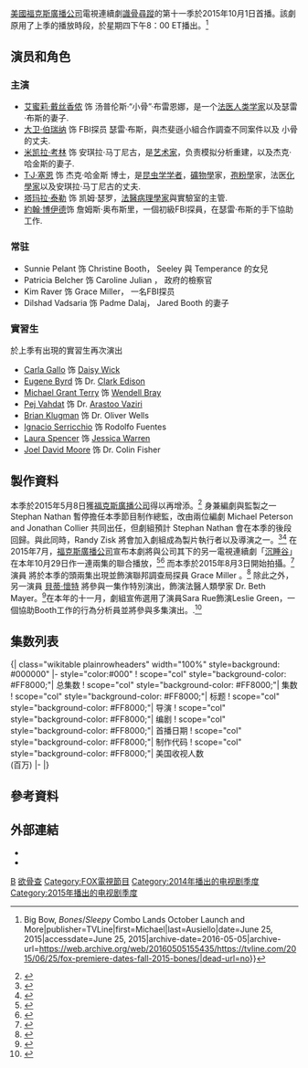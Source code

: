 {{noteTA
|T=zh-hans:识骨寻踪 (第十一季); zh-tw:尋骨線索 (第十一季); zh-hk:欲骨查 (XI);
|1=zh-hans:识骨寻踪; zh-tw:尋骨線索; zh-hk:欲骨查;
}}
{{Infobox television season
 |season_name = 《识骨寻踪》第十一季
 |eng_name = {{lang|en|''Bones'' (Season 11)}}
 |bgcolour     = #FF8000
 |fgcolour     = #ffffff
 |image        = 
 |caption      = 
 |country      = 美國
 |num_episodes = 22
 |network      = [[福克斯广播公司|福克斯广播公司]]
 |first_aired  = {{Start date|2015|10|1}}<ref name=premiere />
 |last_aired   = {{End date|2016|7|21}}
 ||prev_season = [[识骨寻踪_(第十季)|第十季]] 
 |next_season  = [[识骨寻踪_(第十二季)|第十二季]] 
 |episode_list = [[识骨寻踪集数列表|识骨寻踪集数列表]]
}}
[[美國|美國]][[福克斯廣播公司|福克斯廣播公司]]電視連續劇[[識骨尋蹤|識骨尋蹤]]的第十一季於2015年10月1日首播。該劇原用了上季的播放時段，於星期四下午8：00 ET播出。<ref name="premiere">{{cite web|url=http://tvline.com/2015/06/25/fox-premiere-dates-fall-2015-bones/|title=Fox Premiere Dates: ''Scream Queens''{{'}} Big Bow, ''Bones''/''Sleepy'' Combo Lands October Launch and More|publisher=TVLine|first=Michael|last=Ausiello|date=June 25, 2015|accessdate=June 25, 2015|archive-date=2016-05-05|archive-url=https://web.archive.org/web/20160505155435/https://tvline.com/2015/06/25/fox-premiere-dates-fall-2015-bones/|dead-url=no}}</ref>

== 演员和角色 ==

=== 主演 ===
*[[艾蜜莉·戴丝香侬|艾蜜莉·戴丝香侬]] 饰 汤普伦斯·“小骨”·布雷恩娜，是一个[[法医人类学|法医人类学家]]以及瑟雷·布斯的妻子.
*[[大卫·伯瑞纳|大卫·伯瑞纳]] 饰 FBI探员 瑟雷·布斯，與杰斐遜小組合作調查不同案件以及 小骨 的丈夫.
*[[米凯拉·考林|米凯拉·考林]] 饰 安琪拉·马丁尼古，是[[艺术家|艺术家]]，负责模拟分析重建，以及杰克·哈金斯的妻子.
*[[T·J·塞恩|T·J·塞恩]] 饰 杰克·哈金斯 博士，是[[昆虫学|昆虫学学者]]，[[礦物學|礦物學]]家，[[孢粉學|孢粉學]]家，法医[[化學家|化學家]]以及安琪拉·马丁尼古的丈夫.
*[[塔玛拉·泰勒|塔玛拉·泰勒]] 饰 凯姆·瑟罗，[[法醫病理學|法醫病理學家]]與實驗室的主管.
*[[約翰·博伊德|約翰·博伊德]]饰 詹姆斯·奥布斯里，一個初級FBI探員，在瑟雷·布斯的手下協助工作.

=== 常驻 ===
* Sunnie Pelant 饰 Christine Booth， Seeley 與 Temperance 的女兒
* Patricia Belcher  饰 Caroline Julian ， 政府的檢察官
* Kim Raver 饰 Grace Miller， 一名FBI探员
* Dilshad Vadsaria 饰 Padme Dalaj， Jared Booth 的妻子

=== 實習生 ===
於上季有出現的實習生再次演出

* [[Carla_Gallo|Carla Gallo]] 饰 [[List_of_Bones_characters#Daisy_Wick|Daisy Wick]]
* [[Eugene_Byrd|Eugene Byrd]] 饰 Dr. [[List_of_Bones_characters#Clark_Edison|Clark Edison]]
* [[Michael_Grant_Terry|Michael Grant Terry]] 饰 [[List_of_Bones_characters#Wendell_Bray|Wendell Bray]]
* [[Pej_Vahdat|Pej Vahdat]] 饰 Dr. [[List_of_Bones_characters#Arastoo_Vaziri|Arastoo Vaziri]]
* [[Brian_Klugman|Brian Klugman]] 饰 Dr. Oliver Wells
* [[Ignacio_Serricchio|Ignacio Serricchio]] 饰 Rodolfo Fuentes
* [[Laura_Spencer_(actress)|Laura Spencer]] 饰 [[List_of_Bones_characters#Jessica_Warren|Jessica Warren]]
* [[Joel_David_Moore|Joel David Moore]] 饰 Dr. Colin Fisher

== 製作資料 ==
本季於2015年5月8日獲[[福克斯廣播公司|福克斯廣播公司]]得以再增添。<ref>{{cite web|url=http://deadline.com/2015/05/bones-renewed-season-11-emily-deschanel-david-boreanaz-return-new-showrunners-fox-1201423159/|title=‘Bones’ Renewed For Season 11 By Fox With Emily Deschanel & David Boreanaz, New Showrunners|last=Andreeva|first=Nellie|publisher=Deadline.com|date=May 8, 2015|accessdate=May 8, 2015|archive-date=2015-09-15|archive-url=https://web.archive.org/web/20150915213716/http://deadline.com/2015/05/bones-renewed-season-11-emily-deschanel-david-boreanaz-return-new-showrunners-fox-1201423159/|dead-url=no}}</ref> 身兼編劇與監製之一Stephan Nathan 暫停擔任本季節目制作總監，改由兩位編劇 Michael Peterson and Jonathan Collier 共同出任，但劇組預計 Stephan Nathan 會在本季的後段回歸。與此同時，Randy Zisk 將會加入劇組成為製片執行者以及導演之一。<ref>{{cite web|url=http://www.hollywoodreporter.com/live-feed/bones-renewed-11th-season-new-793354|title='Bones' Renewed for 11th Season — With New Showrunners|last=Goldberg|first=Lesley|work=The Hollywood Reporter|date=May 8, 2015|accessdate=July 15, 2015|archive-date=2015-09-24|archive-url=https://web.archive.org/web/20150924151721/http://www.hollywoodreporter.com/live-feed/bones-renewed-11th-season-new-793354|dead-url=no}}</ref><ref>{{cite tweet|user=HartHanson|author=Hanson, Hart|number=616499916626497536|date=May 8, 2015|title=Also, Bones is happy to have Randy Zisk stepping into directing producer @it2Ian's wellies (that's Britty for boots). He's also delightful.|accessdate=July 15, 2015}}</ref> 在2015年7月，[[福克斯廣播公司|福克斯廣播公司]]宣布本劇將與公司其下的另一電視連續劇「[[沉睡谷|沉睡谷]]」''{{lang|en|Sleepy Hollow}}'' 在本年10月29日作一連兩集的聯合播放，<ref>{{cite web|url=http://www.ew.com/article/2015/07/15/bones-sleepy-hollow-crossover|title=''Bones'' and ''Sleepy Hollow'' crossover coming next season|last=Hibberd|first=James|work=Entertainment Weekly|date=July 15, 2015|accessdate=July 16, 2015|archive-date=2015-09-29|archive-url=https://web.archive.org/web/20150929062904/http://www.ew.com/article/2015/07/15/bones-sleepy-hollow-crossover|dead-url=no}}</ref><ref name="crossover">{{cite web|url=http://tvline.com/2015/08/06/bones-sleepy-hollow-crossover-storyline-spoilers-plot/|title=''Bones'', ''Sleepy Hollow'' Crossover Plot Scoop: 'It's Like a Great ''X-Files'' Episode'|last=Ausiello|first=Michael|publisher=TVLine|date=August 6, 2015|accessdate=August 6, 2015|archive-date=2015-10-02|archive-url=https://web.archive.org/web/20151002172443/http://tvline.com/2015/08/06/bones-sleepy-hollow-crossover-storyline-spoilers-plot/|dead-url=no}}</ref> 而本季於2015年8月3日開始拍攝。<ref>{{cite tweet|user=EmilySilver29|author=Silver, Emily|number=628296016068915200|date=August 3, 2015|title=#bones season 11 day one of shooting. First shot: 8:46AM. Welcome back @BONESonFOX|accessdate=August 5, 2015}}</ref> 演員 {{link-en|Kim Raver|Kim Raver}} 將於本季的頭兩集出現並飾演聯邦調查局探員 Grace Miller 。<ref>{{cite web|url=http://www.ew.com/article/2015/08/05/bones-kim-raver-season-11|title=''Bones'' enlists Kim Raver for season 11|last=Abrams|first=Natalie|work=Entertainment Weekly|date=August 5, 2015|accessdate=August 6, 2015|archive-date=2015-09-25|archive-url=https://web.archive.org/web/20150925214336/http://www.ew.com/article/2015/08/05/bones-kim-raver-season-11|dead-url=no}}</ref> 除此之外，另一演員 [[貝蒂·懷特|貝蒂·懷特]] 將參與一集作特別演出，飾演法醫人類學家 Dr. Beth Mayer。<ref>{{cite web|url=http://www.ew.com/article/2015/08/27/bones-betty-white-new-squintern|title=''Bones'' taps Betty White as new squintern|last=Connolly|first=Kelly|work=Entertainment Weekly|date=August 27, 2015|accessdate=August 27, 2015|archive-date=2015-09-25|archive-url=https://web.archive.org/web/20150925212654/http://www.ew.com/article/2015/08/27/bones-betty-white-new-squintern|dead-url=no}}</ref>在本年的十一月，劇組宣佈選用了演員Sara Rue飾演Leslie Green，一個協助Booth工作的行為分析員並將參與多集演出。.<ref>{{cite web|url=http://www.tvguide.com/news/mega-buzz-bones-sara-rue/|title=Mega Buzz: ''Bones'' Nabs Sara Rue for Guest Arc|last=Bryant|first=Adam|work=TV Guide|date=November 10, 2015|accessdate=November 13, 2015|archive-date=2015-11-17|archive-url=https://web.archive.org/web/20151117014107/http://www.tvguide.com/news/mega-buzz-bones-sara-rue/|dead-url=no}}</ref>

== 集数列表 == 
<onlyinclude>{| class="wikitable plainrowheaders" width="100%" style=background: #000000"
|- style="color:#000"
! scope="col" style="background-color: #FF8000;"| 总集数
! scope="col" style="background-color: #FF8000;"| 集数
! scope="col" style="background-color: #FF8000;"| 标题
! scope="col" style="background-color: #FF8000;"| 导演
! scope="col" style="background-color: #FF8000;"| 编剧
! scope="col" style="background-color: #FF8000;"| 首播日期
! scope="col" style="background-color: #FF8000;"| 制作代码
! scope="col" style="background-color: #FF8000;"| 美国收视人数<br />(百万)
|-
{{Episode list/sublist|Bones
 |MainList        = List of Bones episodes
 |EpisodeNumber   = 213
 |EpisodeNumber2  = 1
 |Title           = The Loyalty in the Lie
 |DirectedBy      = [[Randy_Zisk|Randy Zisk]]
 |WrittenBy       = [[Jonathan_Collier|Jonathan Collier]]
 |OriginalAirDate = {{Start date|2015|10|1}}
 |ProdCode        = BAKY01
 |Viewers         = 6.20<ref>{{cite web|url=http://tvbythenumbers.zap2it.com/2015/10/02/thursday-final-ratings-bones-the-player-adjusted-up-final-football-ratings/475407/|title=Thursday Final Ratings: 'Bones' & 'The Player' Adjusted Up + Final Football Ratings|last=Dixon|first=Dani|work=TV by the Numbers|date=October 2, 2015|accessdate=October 2, 2015|archive-date=2016-03-04|archive-url=https://web.archive.org/web/20160304093252/http://tvbythenumbers.zap2it.com/2015/10/02/thursday-final-ratings-bones-the-player-adjusted-up-final-football-ratings/475407/|dead-url=yes}}</ref>
 |ShortSummary    = 事隔六個月，自Booth與Brennan辭去在FBI和杰斐遜學院的工作後，Brennan生了第二名孩子，而Booth則負責訓練新入職FBI的人員。繼而杰斐遜團隊在一輛嚴重焚毀的汽車中發現一具死屍。由於在事發現場找到了一把由Booth所持有的手槍，加上驗屍結果的證據，令團隊初步確認死者就是Booth！於是Brennan重返杰斐遜學院作親自檢驗及鑑定。在她反覆檢查後證實屍首並不是Booth本人。Aubrey被安排與FBI內政部探員Miller合作展開是次調查。Miller駁斥Booth的失蹤是因為他謀殺了此人並視他為嫌疑犯之一。不久，Brennan終於發現死者其實是Seeley的弟弟Jared Booth。其後Aubrey與Miller探訪Jared的一名密友Kevin，但他卻不太願意合作調查。與此同時，團隊更查出Booth正在聯同另外四人追蹤一名毒梟。最後FBI人員搜尋至一所大宅，他們在工作室內發現三名男子身亡及一個空空如也的保險櫃。而團隊依據現場證據得出Booth當時曾經身處其中及留下不少血漬。除此之外，檢察官Caroline向Aubrey指出Miller隱瞞她的工作拍檔同樣失去蹤影，因此提議他對Miller作深入調查。另一方面，Booth正嘗試處理身上的傷口，揭露他正和Kevin合作並且取去保險櫃中的現金。
 |LineColor       = FF8000
}}
{{Episode list/sublist|Bones
 |MainList        = List of Bones episodes
 |EpisodeNumber   = 214
 |EpisodeNumber2  = 2
 |Title           = The Brother in the Basement
 |DirectedBy      = [[Dwight_Little|Dwight Little]]
 |WrittenBy       = Michael Peterson
 |OriginalAirDate = {{Start date|2015|10|8}}
 |ProdCode        = BAKY02
 |Viewers         = 5.90<ref>{{cite web|url=http://tvbythenumbers.zap2it.com/2015/10/09/thursday-final-ratings-oct-8-2015/477299/|title=Thursday final ratings: 'Grey's Anatomy,' 'How to Get Away with Murder' adjusted up, low CW premieres hold|last=Rick|first=Porter|work=TV by the Numbers|date=October 9, 2015|accessdate=October 9, 2015|archive-date=2015-10-13|archive-url=https://web.archive.org/web/20151013001125/http://tvbythenumbers.zap2it.com/2015/10/09/thursday-final-ratings-oct-8-2015/477299/|dead-url=yes}}</ref>
 |ShortSummary    = 在回憶片段所見，Booth、Kevin與同黨一起毀滅證據並連同一輛放有Booth弟弟Jared屍首的小型貨車燒毀而 Booth 更堅持由他親自執行。時間回到現在，探員Miller向Aubrey與Caroline承認其工作拍檔Richard携同一份印有FBI臥探員名單的文件一同失去蹤影。其後，杰斐遜團隊在一個雪櫃內發現了Richard未婚妻子Chloe的一隻斷指。因而得知她同告失蹤並被神秘人挾持用作交換該份臥底名單的籌碼。經過杰斐遜團隊反覆搜查證據後，最終找到了Richard及其未婚妻的屍骸。來自FBI的數位鑑識科學家Benjamin Metzger來到杰斐遜學院參與協助調查。不過，杰斐遜團隊查獲的證據卻指出他就是殺死Richard和其未婚妻的兇手並搶走了該份名單作交易。而Brennan更從他身上得知Booth躲藏的位置。在倉庫內，受了傷的Booth正努力掙扎求存而其餘同黨則等待進行該份名單買賣以獲得一筆可觀收入。Kevin收到由Metzger發送的短訊告知Booth是FBI探員，並要求把他殺掉才能繼續進行交易。Kevin不願意殺害Booth，但此事卻被其餘的兩名同黨察覺，隨即發生打鬥。及後Booth成功把兩名同黨擊倒及逃離大廈。特警隊伍趕到現場，Booth終於與Brennan團聚，然後送往醫院治療並且康復。另一方面，Arastoo向Cam表示由於Brennan已回到杰斐遜學院，自己再沒有立足之地，但他新的工作則需要Cam一併離開杰斐遜學院。Arastoo更不希望Cam惱恨自己，於是他決定與她分手並展開新生活。
 |LineColor       = FF8000
}}
{{Episode list/sublist|Bones
 |MainList        = List of Bones episodes
 |EpisodeNumber   = 215
 |EpisodeNumber2  = 3
 |Title           = The Donor in the Drink
 |DirectedBy      = [[Michael_Lange|Michael Lange]]
 |WrittenBy       = Hilary Weisman Graham
 |OriginalAirDate = {{Start date|2015|10|15}}
 |ProdCode        = BAKY03
 |Viewers         = 5.79<ref>{{cite web|url=http://tvbythenumbers.zap2it.com/2015/10/16/thursday-final-ratings-oct-15-2015/478937/|title=Thursday final ratings: 'Grey's Anatomy' and 'Scandal' adjusted up, plus final NFL numbers|last=Rick|first=Porter|work=TV by the Numbers|date=October 16, 2015|accessdate=October 16, 2015|archive-date=2015-10-17|archive-url=https://web.archive.org/web/20151017115220/http://tvbythenumbers.zap2it.com/2015/10/16/thursday-final-ratings-oct-15-2015/478937/|dead-url=yes}}</ref>
 |ShortSummary    = Booth與Brennan各自重新回到FBI和杰斐遜學院工作，並調查一具在釣魚場魚池中發現的屍骸。經過調查後更發現死者體內的大部分器官被人移除並作黑市買賣。與此同時，當Booth回到FBI時，他卻發現原來的辦公室已被Aubrey佔用，而他更正為其弟弟Jared的骨灰失蹤而感到忐忑不安！除此之外，Hodgins鼓勵Angela把自己的攝影作品展出。
 |LineColor       = FF8000
}}
{{Episode list/sublist|Bones
 |MainList        = List of Bones episodes
 |EpisodeNumber   = 216
 |EpisodeNumber2  = 4
 |Title           = The Carpals in the Coy-Wolves
 |DirectedBy      = Randy Zisk
 |WrittenBy       = [[Gene_Hong|Gene Hong]]
 |OriginalAirDate = {{Start date|2015|10|22}}
 |ProdCode        = BAKY04
 |Viewers         = 6.06<ref>{{cite web|url=http://tvbythenumbers.zap2it.com/2015/10/30/thursday-final-ratings-how-to-get-away-with-murder-adjusts-up-greys-and-others-hold/|title=Thursday final ratings: 'How to Get Away with Murder' adjusts up, 'Grey's' and others hold|last=Porter|first=Rick|work=TV by the Numbers|date=October 30, 2015|accessdate=November 5, 2015|archive-date=2016-01-18|archive-url=https://web.archive.org/web/20160118094439/http://tvbythenumbers.zap2it.com/2015/10/30/thursday-final-ratings-how-to-get-away-with-murder-adjusts-up-greys-and-others-hold/|dead-url=yes}}</ref>
 |ShortSummary    = 杰斐遜團隊調查一副被[[郊狼|郊狼]]咬致肢離破碎的屍體，繼而查出死者參與了網上一個名為幻想足球聯賽(Fantasy Football League)的競賽遊戲，令在是次調查過程中產生了不少嫌疑犯。在杰斐遜學院邀請知名法醫人類學家 Beth Mayer的協助下，她對於是次調查作出了不少貢獻。與此同時，Brennan 計劃在她所寫的最新小說裡，殺死書中依據Booth所建立的角色，令 Booth 感到煩惱。另一方面，實習生Oliver Wells 向Hodgins透露自己患上[[勃起功能障礙|勃起功能障礙]]並希望尋求一些改善的方法。 |LineColor       = FF8000
}}
{{Episode list/sublist|Bones
 |MainList        = List of Bones episodes
 |EpisodeNumber   = 217
 |EpisodeNumber2  = 5
 |Title           = The Resurrection in the Remains
 |DirectedBy      = [[Chad_Lowe|Chad Lowe]]
 |WrittenBy       = Mary Trahan
 |OriginalAirDate = {{Start date|2015|10|29}}
 |ProdCode        = BAKY05
 |Viewers         = 6.57<ref>{{cite web|url=http://tvbythenumbers.zap2it.com/2015/11/04/thursday-final-ratings-the-vampire-diaries-adjusts-up-all-others-hold-plus-final-nfl-numbers/|title=Thursday final ratings: 'The Vampire Diaries' adjusts up, all others hold, plus final NFL numbers|last=Porter|first=Rick|date=November 4, 2015|work=TV by the Numbers|accessdate=November 5, 2015|archive-date=2015-11-17|archive-url=https://web.archive.org/web/20151117024927/http://tvbythenumbers.zap2it.com/2015/11/04/thursday-final-ratings-the-vampire-diaries-adjusts-up-all-others-hold-plus-final-nfl-numbers/|dead-url=yes}}</ref>
 |ShortSummary    = 本集是與「[[沉睡谷|沉睡谷]]」(Sleepy Hollow)的[[跨界作品|跨界作品]]。正值萬聖節，一具死屍在一所教堂內被人發現。在來自「沉睡谷」的FBI探員Abbie Mills及Ichabod Crane的協助下，他們發現其中一名死者已有二百歲並與現今Booth和Brennan正在調查的一名醫科學生有關。有關該二百歲屍體的故事於第三季「沉睡谷」第五集的劇目「死無對證」(Dead Men Tell No Tales) 延續下去，在Booth和Brennan的幫助下，為是次跨界作品作最後完結。 
|LineColor       = FF8000
}}
{{Episode list/sublist|Bones
 |MainList        = List of Bones episodes
 |EpisodeNumber   = 218
 |EpisodeNumber2  = 6
 |Title           = The Senator in the Street Sweeper
 |DirectedBy      = [[Steve_Robin|Steve Robin]]
 |WrittenBy       = Emily Silver
 |OriginalAirDate = {{Start date|2015|11|5}}
 |ProdCode        = BAKY06
 |Viewers         = 5.34<ref>{{cite web|url=http://tvbythenumbers.zap2it.com/2015/11/06/thursday-final-ratings-elementary-and-mom-adjust-down-considerably-thanks-to-nfl/|title=Thursday final ratings: ‘Elementary’ and ‘Mom’ adjust down considerably thanks to NFL|last=Porter|first=Rick|date=November 6, 2015|work=TV by the Numbers|accessdate=November 6, 2015|archive-date=2015-11-07|archive-url=https://web.archive.org/web/20151107093147/http://tvbythenumbers.zap2it.com/2015/11/06/thursday-final-ratings-elementary-and-mom-adjust-down-considerably-thanks-to-nfl/|dead-url=yes}}</ref>
 |ShortSummary    = 一名男參議員的死亡引領Booth和Brennan到[[國會山莊|國會山莊]]進行調查。經過調查後發現，當中嫌疑犯涉及到一名身兼參議員和[[黨鞭|黨鞭]]的女子以及其妻子。由於是次案件高度敏感，檢察官Caroline於是要求Aubrey對實習生Jessica作背景調查，因而Aubrey得知Jessica的過去，亦令二人的關係得以繼續發展。與此同時，Aubrey 向Booth透露他的政治抱負，希望自己十年內可成為參議員。 
 |LineColor       = FF8000
}}
{{Episode list/sublist|Bones
 |MainList        = List of Bones episodes
 |EpisodeNumber   = 219
 |EpisodeNumber2  = 7
 |Title           = The Promise in the Palace
 |DirectedBy      = [[Jeannot_Szwarc|Jeannot Szwarc]]
 |WrittenBy       = [[Joe_Hortua|Joe Hortua]]
 |OriginalAirDate = {{Start date|2015|11|12}}
 |ProdCode        = BAKY07
 |Viewers         = 5.16<ref>{{cite web|url=http://tvbythenumbers.zap2it.com/2015/11/13/thursday-final-ratings-nov-12-2015/|title=Thursday final ratings: ‘2 Broke Girls’ and CBS take NFL hit, ‘Elementary’ below 1.0, ‘Blacklist’ adjusts up|last=Porter|first=Rick|date=November 13, 2015|work=TV by the Numbers|accessdate=November 13, 2015|archive-date=2015-11-14|archive-url=https://web.archive.org/web/20151114232729/http://tvbythenumbers.zap2it.com/2015/11/13/thursday-final-ratings-nov-12-2015/|dead-url=yes}}</ref>
 |ShortSummary    = 一名女魔術逃脫大師的屍骸在樹林內被人發現，引領 Booth 和 Brennan 到死者工作的地方－「魔幻宮殿」(Magic Palace)進行調查，而魔術界內各團員則成為是次兇殺案的嫌疑人。與此同時，攝影記者Sebastian Kohl 為 Angela 作攝影指導並向剛巧與 Arastoo 分開的Cam 提出約會。但Cam對此請求以及重新發展一段新的關係感到迷茫。
 |LineColor       = FF8000
}}
{{Episode list/sublist|Bones
 |MainList        = List of Bones episodes
 |EpisodeNumber   = 220
 |EpisodeNumber2  = 8
 |Title           = High Treason in the Holiday Season
 |DirectedBy      = Anne Renton
 |WrittenBy       = [[Jon_Cowan|Jon Cowan]]
 |OriginalAirDate = {{Start date|2015|11|19}}
 |ProdCode        = BAKY08
 |Viewers         = 5.25<ref>{{cite web|url=http://tvbythenumbers.zap2it.com/2015/11/20/thursday-final-ratings-nov-19-15/|title=Thursday final ratings: ‘Mom’ and ‘2 Broke Girls’ up even after adjusting down|last=Porter|first=Rick|date=November 20, 2015|work=TV by the Numbers|accessdate=November 20, 2015|archive-date=2015-11-21|archive-url=https://web.archive.org/web/20151121061921/http://tvbythenumbers.zap2it.com/2015/11/20/thursday-final-ratings-nov-19-15/|dead-url=yes}}</ref>
 |ShortSummary    = 杰斐遜團隊調查一名政治記者的死因。該名死者發布文章，揭露國家安全局內部貪污腐敗。而兇手就是為這名記者提供資料的線人，而他同時亦被控以叛國罪。Booth的兒子Parker從倫敦回來，與杰斐遜團隊一同慶祝感恩節。
 |LineColor       = FF8000
}}
{{Episode list/sublist|Bones
 |MainList        = List of Bones episodes
 |EpisodeNumber   = 221
 |EpisodeNumber2  = 9
 |Title           = The Cowboy in the Contest
 |DirectedBy      = Chad Lowe
 |WrittenBy       = Karine Rosenthal
 |OriginalAirDate = {{Start date|2015|12|10}}
 |ProdCode        = BAKY09
 |Viewers         = 4.63<ref name="Dec10ratings">{{cite web|url=http://tvbythenumbers.zap2it.com/2015/12/11/thursday-final-ratings-dec-10-2015/|title=Thursday final ratings: ‘2 Broke Girls’ and other CBS shows adjust down with NFL pre-emptions|last=Porter|first=Rick|date=December 11, 2015|work=TV by the Numbers|accessdate=December 11, 2015|archive-date=2016-02-14|archive-url=https://web.archive.org/web/20160214101540/http://tvbythenumbers.zap2it.com/2015/12/11/thursday-final-ratings-dec-10-2015/|dead-url=yes}}</ref>
 |ShortSummary    = Booth 與Brennan執行臥底任務，以假名Buck與Wanda，參與以西部牛仔風格進行的射擊比賽。在試圖尋找兇手的過程中，更令他們在是次比賽中互相競爭。與此同時，Cam 繼續與 Sebastian約會。 另外Hodgins向Angela表示，他對於現有的家庭生活感到快樂，因此還沒有希望生育更多孩子的心理準備。
 |LineColor       = FF8000
}}
{{Episode list/sublist|Bones
 |MainList        = List of Bones episodes
 |EpisodeNumber   = 222
 |EpisodeNumber2  = 10
 |Title           = The Doom in the Boom
 |DirectedBy      = Michael Lange
 |WrittenBy       = Keith Foglesong
 |OriginalAirDate = {{Start date|2015|12|10}}
 |ProdCode        = BAKY10
 |Viewers         = 4.42<ref name="Dec10ratings"/>
 |ShortSummary    = 一具藏有炸彈的警察屍首在案發現場被遙控引爆，造成數名警員死亡並令Aubrey與Hodgins受傷。Hodgins看似迅速復原，而Aubrey則需要進行手術治療。行為分析師Leslie Green加入並協助Booth調查此案，而Arastoo亦在聽到事情發生後返回杰斐遜學院協助團隊檢驗。在案件偵破後， Arastoo對Cam說他仍然愛她。Hodgins在實驗室暈倒，當他送達醫院後，團隊得知Hodgins因炸彈爆炸而遭受創傷並引致癱瘓。
 |LineColor       = FF8000
}}
{{Episode list/sublist|Bones
 |MainList        = List of Bones episodes
 |EpisodeNumber   = 223
 |EpisodeNumber2  = 11
 |Title           = The Death in the Defense
 |DirectedBy      = Arlene Sanford
 |WrittenBy       = Kendall Sand
 |OriginalAirDate = {{Start date|2016|4|14}}
 |ProdCode        = BAKY11
 |Viewers         = 4.40<ref>{{cite web|url=http://tvbythenumbers.zap2it.com/2016/04/15/thursday-final-ratings-april-14-2016/|title=Thursday final ratings: 'The Blacklist' adjusts up|last=Porter|first=Rick|date=April 15, 2016|work=TV by the Numbers|accessdate=April 15, 2016|archive-date=2016-06-04|archive-url=https://web.archive.org/web/20160604025518/http://tvbythenumbers.zap2it.com/2016/04/15/thursday-final-ratings-april-14-2016/|dead-url=yes}}</ref>
 |ShortSummary    = 炸彈襲擊案發生後八周，坐著輪椅的Hodgins渴望回歸工作。儘管他用的情況下樂於助人，Cam卻堅持送他回家休養，從而減低對他的康復做成干擾。不過，後來她重新考慮她的決定，讓Hodgins重返工作崗位。及後，Hodgins收到其診治醫生的來電並告知他很可能再也不能行走，但他卻向Angela隱瞞實情。另一方面，Brennan和Booth則調查一名女公設辯護律師的謀殺案，而在她死前擁有多名含有動機要殺死她的前客戶。
 |LineColor       = FF8000
}}
{{Episode list/sublist|Bones
 |MainList        = List of Bones episodes
 |EpisodeNumber   = 224
 |EpisodeNumber2  = 12
 |Title           = The Murder of the Meninist
 |DirectedBy      = [[Ian_Toynton|Ian Toynton]]
 |WrittenBy       = Hilary Weisman Graham
 |OriginalAirDate = {{Start date|2016|4|21}}
 |ProdCode        = BAKY12
 |Viewers         = 4.38<ref>{{cite web|url=http://tvbythenumbers.zap2it.com/2016/04/22/thursday-final-ratings-april-21-2016/|title=Thursday final ratings: ‘Big Bang Theory’ and ‘Bones’ adjust up, ‘2 Broke Girls’ and ‘Legends of Tomorrow’ adjust down|last=Porter|first=Rick|date=April 22, 2016|work=TV by the Numbers|accessdate=April 22, 2016|archive-date=2016-06-19|archive-url=https://web.archive.org/web/20160619185934/http://tvbythenumbers.zap2it.com/2016/04/22/thursday-final-ratings-april-21-2016/|dead-url=yes}}</ref>
 |ShortSummary    = 杰斐遜團隊調查一名男權組織創辦人的死因。當該組織的另一名聯合創辦人向 Brennan 作出厭惡女權的意見後，她襲擊了該名嫌疑人。而 Hodgins 則對自己的癱瘓採取痛苦的態度，導致不論他在實驗室裡工作的環境，以及與Angela之間的關係產生改變。
 |LineColor       = FF8000
}}
{{Episode list/sublist|Bones
 |MainList        = List of Bones episodes
 |EpisodeNumber   = 225
 |EpisodeNumber2  = 13
 |Title           = The Monster in the Closet
 |DirectedBy      = Randy Zisk
 |WrittenBy       = Michael Peterson
 |OriginalAirDate = {{Start date|2016|4|28}}
 |ProdCode        = BAKY13
 |Viewers         = 4.38<ref>{{cite web|url=http://tvbythenumbers.zap2it.com/2016/04/29/thursday-final-ratings-april-28-2016/|title=Thursday final ratings: ‘Grey’s Anatomy,’ ‘Big Bang Theory’ adjust up; ‘Odd Couple,’ ‘Mom’ and ‘The 100’ adjust down|last=Porter|first=Rick|date=April 29, 2016|work=TV by the Numbers|accessdate=April 29, 2016|archive-date=2016-06-19|archive-url=https://web.archive.org/web/20160619190048/http://tvbythenumbers.zap2it.com/2016/04/29/thursday-final-ratings-april-28-2016/|dead-url=yes}}</ref>
 |ShortSummary    = 一名社會工作者的屍體在公園被發現，而 Cam 對顯示兇手在棄置之前，曾經與屍體同處過數月。與此同時，在發現另一組類似遺骸的證據中，更證實了這是一名把死屍製作為木偶的連環殺手。Booth 與 Aubrey向行為分析師 Karen Delfs 作請教和尋求線索。 另一方面， Arastoo 重返實驗室工作，因此令 Cam 重新思考自己的愛情生活。
 |LineColor       = FF8000
}}
{{Episode list/sublist|Bones
 |MainList        = List of Bones episodes
 |EpisodeNumber   = 226
 |EpisodeNumber2  = 14
 |Title           = The Last Shot at a Second Chance
 |DirectedBy      = [[David_Grossman_(director)|David Grossman]]
 |WrittenBy       = Emily Silver
 |OriginalAirDate = {{Start date|2016|5|5}}
 |ProdCode        = BAKY14
 |Viewers         = 4.29<ref>{{cite web|url=http://tvbythenumbers.zap2it.com/2016/05/06/thursday-final-ratings-may-5-2016/|title=Thursday final ratings: ‘Big Bang Theory’ adjusts up, ‘Mom’ and ‘Rush Hour’ adjust down|last=Porter|first=Rick|date=May 6, 2016|work=TV by the Numbers|accessdate=May 6, 2016|archive-date=2016-06-19|archive-url=https://web.archive.org/web/20160619190327/http://tvbythenumbers.zap2it.com/2016/05/06/thursday-final-ratings-may-5-2016/|dead-url=yes}}</ref>
 |ShortSummary    = 一場泥石流過後，一名前女騙徒的屍首被人發現。而 Booth 更發現其中一名嫌疑犯是他在獄時所認識的。Brennan 為早前襲撃一名嫌疑犯而出席聆訊，最後她需接受六個月的緩刑監察，並且由Booth作為其監督官。與此同時，Hodgins 與Angela正為二人的婚姻作出修復並有所進步，而 Aubrey 則和 Jessica 繼續發展。
 |LineColor       = FF8000
}}
{{Episode list/sublist|Bones
 |MainList        = List of Bones episodes
 |EpisodeNumber   = 227
 |EpisodeNumber2  = 15
 |Title           = The Fight in the Fixer
 |DirectedBy      = [[Silver_Tree|Silver Tree]]
 |WrittenBy       = Joe Hortua
 |OriginalAirDate = {{Start date|2016|5|12}}
 |ProdCode        = BAKY15
 |Viewers         = 4.26<ref>{{cite web|url=http://tvbythenumbers.zap2it.com/2016/05/13/thursday-final-ratings-may-12-2016/|title=Thursday final ratings: ‘The Big Bang Theory,’ ‘The Catch’ and ‘Legends of Tomorrow’ adjust up|last=Porter|first=Rick|date=May 13, 2016|work=TV by the Numbers|accessdate=May 13, 2016|archive-date=2016-06-19|archive-url=https://web.archive.org/web/20160619190454/http://tvbythenumbers.zap2it.com/2016/05/13/thursday-final-ratings-may-12-2016/|dead-url=yes}}</ref>
 |ShortSummary    = 在波托馬克發現了一具屍體，及後團隊發現，受害者既是一名私人偵探及販毒者，使得涉及其中的犯罪嫌疑人眾多。Hodgins 回復了以前的性情，但 Angela 卻認為他過於嘗試。而 Aubrey 則對 Karen Delfs突然向自己提出約會感到驚訝。另一方面，基於女兒 Christine 涉嫌在成績單上作弊，Brennan 與 Oliver Wells 進行一場打賭。此外，Aubrey 發現自己父親回來了，而其父親更開始對自己進行調查。
 |LineColor       = FF8000
}}
{{Episode list/sublist|Bones
 |MainList        = List of Bones episodes
 |EpisodeNumber   = 228
 |EpisodeNumber2  = 16
 |Title           = The Strike in the Chord
 |DirectedBy      = Michael Lange
 |WrittenBy       = Yael Zinkow
 |OriginalAirDate = {{Start date|2016|5|19}}
 |ProdCode        = BAKY16
 |Viewers         = 4.29<ref>{{cite web|url=http://tvbythenumbers.zap2it.com/2016/05/20/thursday-final-ratings-may-19-2016/|title=Thursday final ratings: ‘Bones’ adjusts up, 'The Catch' finale and 'Game of Silence' adjust down|last=Porter|first=Rick|work=TV by the Numbers|date=May 20, 2016|accessdate=May 20, 2016|archive-date=2016-06-24|archive-url=https://web.archive.org/web/20160624044505/http://tvbythenumbers.zap2it.com/2016/05/20/thursday-final-ratings-may-19-2016/|dead-url=yes}}</ref>
 |ShortSummary    = 在一所培養老鼠的實驗室中發現了一名男歌手的屍骸，繼而 Booth 著眼於兩個對立的無伴奏合唱團的嫌疑人。Brennan 得到一個新來的實習生，但這名實習生頻頻失誤，令她很惱怒。而 Hodgins 為了再可以走路，他簽約參與一項實驗性的外科手術。當案件偵破後，杰斐遜團隊更發現 Aubrey 在學院時代是一名歌手。
 |LineColor       = FF8000
}}
{{Episode list/sublist|Bones
 |MainList        = List of Bones episodes
 |EpisodeNumber   = 229
 |EpisodeNumber2  = 17
 |Title           = The Secret in the Service
 |DirectedBy      = Dwight Little
 |WrittenBy       = Kandall Sand & Mary Trahan
 |OriginalAirDate = {{Start date|2016|5|26}}
 |ProdCode        = BAKY17
 |Viewers         = 4.63<ref>{{cite web|url=http://tvbythenumbers.zap2it.com/2016/05/27/thursday-final-ratings-may-26-2016/|title=Thursday final ratings: ‘Bones’ and ‘Modern Family’ rerun adjust up|last=Porter|first=Rick|work=TV by the Numbers|date=May 27, 2016|accessdate=May 27, 2016|archive-date=2016-08-06|archive-url=https://web.archive.org/web/20160806053219/http://tvbythenumbers.zap2it.com/2016/05/27/thursday-final-ratings-may-26-2016/|dead-url=yes}}</ref>
 |ShortSummary    = 一具屍體在叢林中被發現，及後確認為一名政府特勤局的特工。這導致眾人不知道這命案是涉及個人恩怨或是對總統圖謀不軌。由於 Booth 與 約翰•威爾克斯•布斯的關係，特勤局防止 Booth 參與其中。Aubrey 因此被指派與新的夥伴合作。另一方面，Brennan 因傷風而困在家中，令 Fisher 返回實驗室協助法醫工作。
 |LineColor       = FF8000
}}
{{Episode list/sublist|Bones
 |MainList        = List of Bones episodes
 |EpisodeNumber   = 230
 |EpisodeNumber2  = 18
 |Title           = The Movie in the Making
 |DirectedBy      = Randy Zisk
 |WrittenBy       = Keith Foglesong
 |OriginalAirDate = {{Start date|2016|6|2}}
 |ProdCode        = BAKY18
 |Viewers         = 4.61<ref>{{cite web|url=http://tvbythenumbers.zap2it.com/2016/06/03/thursday-final-ratings-june-2-2016/|title=Thursday final ratings: NBA Finals tops 2015’s Game 1, ‘Big Bang’ adjusts up, ‘American Grit’ down|last=Porter|first=Rick|work=TV by the Numbers|date=June 3, 2016|accessdate=June 3, 2016|archive-date=2016-08-08|archive-url=https://web.archive.org/web/20160808030814/http://tvbythenumbers.zap2it.com/2016/06/03/thursday-final-ratings-june-2-2016/|dead-url=yes}}</ref>
 |ShortSummary    = 一隊紀錄片劇組跟隨杰斐遜團隊，紀錄他們處理和調查一宗在十年後才於垃圾堆填區中發現一名男子屍體的謀殺案。與此同時，Arastoo 嘗試在攝影鏡頭前遮蓋他對 Cam 的感覺，但 Cam 竟向他剖白愛意並且求婚，而最終 Arastoo 答應。
 |LineColor       = FF8000
}}
{{Episode list/sublist|Bones
 |MainList        = List of Bones episodes
 |EpisodeNumber   = 231
 |EpisodeNumber2  = 19
 |Title           = The Head in the Abutment
 |DirectedBy      = Ian Toynton
 |WrittenBy       = Gene Hong
 |OriginalAirDate = {{Start date|2016|6|16}}
 |ProdCode        = BAKY19
 |Viewers         = 3.94<ref>{{cite web|url=http://tvbythenumbers.zap2it.com/2016/06/17/thursday-final-ratings-june-16-2016/|title=Thursday final ratings: NBA Finals hits a high for 2016|last=Porter|first=Rick|work=TV by the Numbers|date=June 17, 2016|accessdate=June 17, 2016|archive-date=2016-08-15|archive-url=https://web.archive.org/web/20160815153840/http://tvbythenumbers.zap2it.com/2016/06/17/thursday-final-ratings-june-16-2016/|dead-url=yes}}</ref>
 |ShortSummary    = 正值春季 Booth 和 Brennan 為家居整理時，一具冰上曲棍球的屍體在阿納卡斯蒂亞河中被發現。與此同時，Hodgins 與 Oliver 進行一場電子遊戲比賽，最後 Oliver 打敗 Hodgins 勝出。及後，Booth 對昔日高中的冰上曲棍球守門員對手進行了還擊。
 |LineColor       = FF8000
}}
{{Episode list/sublist|Bones
 |MainList        = List of Bones episodes
 |EpisodeNumber   = 232
 |EpisodeNumber2  = 20
 |Title           = The Stiff in the Cliff
 |DirectedBy      = Jeannot Szwarc
 |WrittenBy       = [[Kathy_Reichs|Kathy Reichs]] & Kerry Reichs
 |OriginalAirDate = {{Start date|2016|6|23}}
 |ProdCode        = BAKY20
 |Viewers         = 4.51<ref>{{cite web|url=http://tvbythenumbers.zap2it.com/2016/06/24/thursday-final-ratings-june-23-2016/|title=Thursday final ratings: 'Spartan: Ultimate Team Challenge' adjusts up|last=Porter|first=Rick|work=TV by the Numbers|date=June 24, 2016|accessdate=June 24, 2016|archive-date=2016-08-18|archive-url=https://web.archive.org/web/20160818231538/http://tvbythenumbers.zap2it.com/2016/06/24/thursday-final-ratings-june-23-2016/|dead-url=yes}}</ref>
 |ShortSummary    = 億萬富翁探險家亨利•查爾斯(Henry Charles)冰封了的屍體運送到杰斐遜學院，而團隊得知 Clark 為死者十五年前最後一次遠征探索的隊員之一時，眾人都感到驚訝，但卻也令他成為案中的嫌疑人。另一方面，Cam 的妹妹 Felicia 協助她籌備婚禮，而 Cam 卻對自己夢想的婚禮保持沉默以避免引起爭吵。
 |LineColor       = FF8000
}}
{{Episode list/sublist|Bones
 |MainList        = List of Bones episodes
 |EpisodeNumber   = 233
 |EpisodeNumber2  = 21
 |Title           = The Jewel in the Crown
 |DirectedBy      = David Grossman
 |WrittenBy       = Jon Cowan
 |OriginalAirDate = {{Start date|2016|7|14}}
 |ProdCode        = BAKY21
 |Viewers         = 4.36<ref>{{cite web|url=http://tvbythenumbers.zap2it.com/2016/07/15/thursday-final-ratings-july-14-2016/|title=Thursday final ratings: ‘Bones’ and ‘Spartan’ adjust up, ‘Aquarius’ adjusts down|last=Porter|first=Rick|work=TV by the Numbers|date=July 15, 2016|accessdate=July 15, 2016|archive-date=2016-08-21|archive-url=https://web.archive.org/web/20160821183015/http://tvbythenumbers.zap2it.com/2016/07/15/thursday-final-ratings-july-14-2016/|dead-url=yes}}</ref>
 |ShortSummary    = 一位來自法國督察與杰斐遜團隊一同工作，調查一具在玻璃回收廠發現的屍首並有一顆鑽石藏在其下顎中。與此同時，Hodgins 繼續接受物理治療並有所突破，由於他的腿部肌肉產生痙攣，使他不知不覺地打翻在實驗室中的物件。而 Booth 被診斷眼部出現了小毛病，因此臨時需要佩帶眼鏡。
 |LineColor       = FF8000
}}
{{Episode list/sublist|Bones
 |MainList        = List of Bones episodes
 |EpisodeNumber   = 234
 |EpisodeNumber2  = 22
 |Title           = The Nightmare in the Nightmare
 |DirectedBy      = [[David_Boreanaz|David Boreanaz]]
 |WrittenBy       = Michael Peterson
 |OriginalAirDate = {{Start date|2016|7|21}}
 |ProdCode        = BAKY22
 |Viewers         = 3.74<ref>{{cite web|url=http://tvbythenumbers.zap2it.com/2016/07/22/thursday-final-ratings-july-21-2016/|title=Thursday final ratings: ABC’s RNC coverage adjusts up|last=Porter|first=Rick|work=TV by the Numbers|date=July 22, 2016|accessdate=July 22, 2016|archive-date=2016-08-21|archive-url=https://web.archive.org/web/20160821173356/http://tvbythenumbers.zap2it.com/2016/07/22/thursday-final-ratings-july-21-2016/|dead-url=yes}}</ref>
 |ShortSummary    = 杰斐遜團隊繼續尋找被稱為“木偶人”的連環殺手。Brennan 受到惡夢及失眠纏繞，並且相信如果自己選擇沒有辭去工作，那麼便可能捉到這名連環殺手。在蒐集各種證據和線索後，Booth 得知此人是誰。Brennan 被一名神秘人綁架，及後顯露為 Zack Addy。
 |LineColor       = FF8000
}}
|}</onlyinclude>

== 參考資料 ==
{{reflist}}

== 外部連結 ==
* {{官方網站|http://www.fox.com/bones/}}
* {{Imdb episodes|0460627|Bones}}

{{识骨寻踪}}

[[Category:美國電視劇各集列表|B]]
[[Category:無綫電視外購劇集|欲骨查]]
[[Category:FOX電視節目|Category:FOX電視節目]]
[[Category:2014年播出的电视剧季度|Category:2014年播出的电视剧季度]]
[[Category:2015年播出的电视剧季度|Category:2015年播出的电视剧季度]]